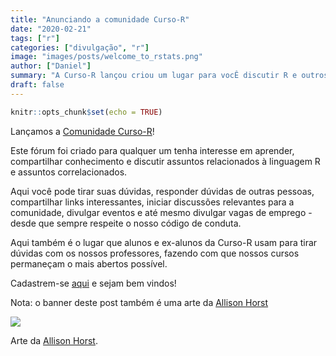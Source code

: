 ```yaml
---
title: "Anunciando a comunidade Curso-R"
date: "2020-02-21"
tags: ["r"]
categories: ["divulgação", "r"]
image: "images/posts/welcome_to_rstats.png"
author: ["Daniel"]
summary: "A Curso-R lançou criou um lugar para vocÊ discutir R e outros assuntos relacionados."
draft: false
---
```


```r
knitr::opts_chunk$set(echo = TRUE)
```

Lançamos a [Comunidade Curso-R](https://discourse.curso-r.com)!

Este fórum foi criado para qualquer um tenha interesse em aprender, compartilhar conhecimento e discutir assuntos relacionados à linguagem R e assuntos correlacionados.

Aqui você pode tirar suas dúvidas, responder dúvidas de outras pessoas, compartilhar links interessantes, iniciar discussões relevantes para a comunidade, divulgar eventos e até mesmo divulgar vagas de emprego - desde que sempre respeite o nosso código de conduta.

Aqui também é o lugar que alunos e ex-alunos da Curso-R usam para tirar dúvidas com os nossos professores, fazendo com que nossos cursos permaneçam o mais abertos possível.

Cadastrem-se [aqui](https://discourse.curso-r.com) e sejam bem vindos!

Nota: o banner deste post também é uma arte da [Allison Horst](https://github.com/allisonhorst)

![](https://github.com/allisonhorst/stats-illustrations/raw/master/rstats-artwork/r_first_then.png)

Arte da [Allison Horst](https://github.com/allisonhorst/stats-illustrations).

